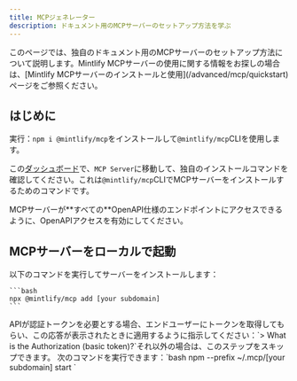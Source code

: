 ```yaml
---
title: MCPジェネレーター
description: ドキュメント用のMCPサーバーのセットアップ方法を学ぶ
---
```


<Tip>
  このページでは、独自のドキュメント用のMCPサーバーのセットアップ方法について説明します。Mintlify MCPサーバーの使用に関する情報をお探しの場合は、[Mintlify MCPサーバーのインストールと使用](/advanced/mcp/quickstart)ページをご参照ください。
</Tip>

## はじめに

実行：`npm i @mintlify/mcp`をインストールして`@mintlify/mcp`CLIを使用します。

この[ダッシュボード](https://dashboard.mintlify.com/products/mcp)で、`MCP Server`に移動して、独自のインストールコマンドを確認してください。これは`@mintlify/mcp`CLIでMCPサーバーをインストールするためのコマンドです。

<Note>
  MCPサーバーが**すべての**OpenAPI仕様のエンドポイントにアクセスできるように、OpenAPIアクセスを有効にしてください。
</Note>

## MCPサーバーをローカルで起動

<Steps>
  <Step title="Install the server through the CLI">
    以下のコマンドを実行してサーバーをインストールします：

    ```bash
    npx @mintlify/mcp add [your subdomain]
    ```
  </Step>

  <Step title="Add the authentication token if applicable">
    APIが認証トークンを必要とする場合、エンドユーザーにトークンを取得してもらい、この応答が表示されたときに適用するように指示してください：`> What is the Authorization
            (basic token)?`それ以外の場合は、このステップをスキップできます。
  </Step>

  <Step title="Start your MCP server">
    次のコマンドを実行できます：`bash npm --prefix ~/.mcp/[your subdomain] start `
  </Step>
</Steps>
